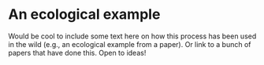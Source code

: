 # An ecological example

Would be cool to include some text here on how this process has been used in the wild (e.g., an ecological example from a paper). Or link to a bunch of papers that have done this. Open to ideas!
